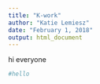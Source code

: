 ```yaml
---
title: "K-work"
author: "Katie Lemiesz"
date: "February 1, 2018"
output: html_document
---
```



hi everyone


```r
#hello
```

